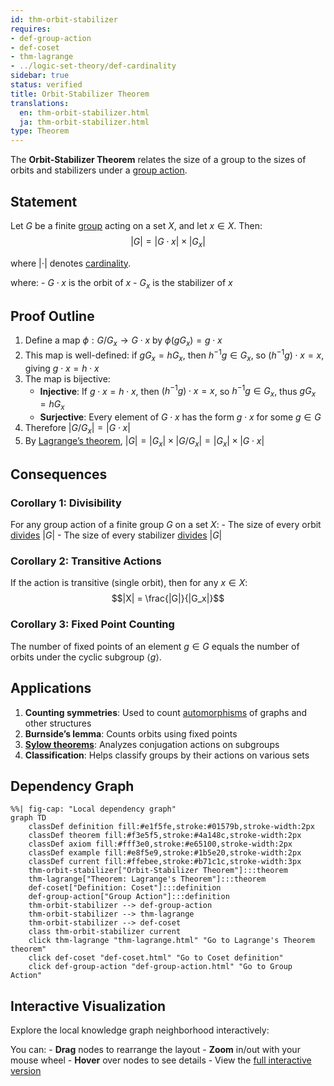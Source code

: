 ```yaml
---
id: thm-orbit-stabilizer
requires:
- def-group-action
- def-coset
- thm-lagrange
- ../logic-set-theory/def-cardinality
sidebar: true
status: verified
title: Orbit-Stabilizer Theorem
translations:
  en: thm-orbit-stabilizer.html
  ja: thm-orbit-stabilizer.html
type: Theorem
---
```


The **Orbit-Stabilizer Theorem** relates the size of a group to the sizes of orbits and stabilizers under a [group action](def-group-action.qmd).

## Statement

Let $G$ be a finite [group](def-group.qmd) acting on a set $X$, and let $x \in X$. Then:
$$|G| = |G \cdot x| \times |G_x|$$

where $|\cdot|$ denotes [cardinality](../logic-set-theory/def-cardinality.qmd).

where:
- $G \cdot x$ is the orbit of $x$
- $G_x$ is the stabilizer of $x$

## Proof Outline

1. Define a map $\phi: G/G_x \to G \cdot x$ by $\phi(gG_x) = g \cdot x$
2. This map is well-defined: if $gG_x = hG_x$, then $h^{-1}g \in G_x$, so $(h^{-1}g) \cdot x = x$, giving $g \cdot x = h \cdot x$
3. The map is bijective:
   - **Injective**: If $g \cdot x = h \cdot x$, then $(h^{-1}g) \cdot x = x$, so $h^{-1}g \in G_x$, thus $gG_x = hG_x$
   - **Surjective**: Every element of $G \cdot x$ has the form $g \cdot x$ for some $g \in G$
4. Therefore $|G/G_x| = |G \cdot x|$
5. By [Lagrange's theorem](thm-lagrange.qmd), $|G| = |G_x| \times |G/G_x| = |G_x| \times |G \cdot x|$

## Consequences

### Corollary 1: Divisibility
For any group action of a finite group $G$ on a set $X$:
- The size of every orbit [divides](../number-theory/def-divisibility.qmd) $|G|$
- The size of every stabilizer [divides](../number-theory/def-divisibility.qmd) $|G|$

### Corollary 2: Transitive Actions
If the action is transitive (single orbit), then for any $x \in X$:
$$|X| = \frac{|G|}{|G_x|}$$

### Corollary 3: Fixed Point Counting
The number of fixed points of an element $g \in G$ equals the number of orbits under the cyclic subgroup $\langle g \rangle$.

## Applications

1. **Counting symmetries**: Used to count [automorphisms](def-automorphism.qmd) of graphs and other structures
2. **Burnside's lemma**: Counts orbits using fixed points
3. **[Sylow theorems](thm-sylow.qmd)**: Analyzes conjugation actions on subgroups
4. **Classification**: Helps classify groups by their actions on various sets

## Dependency Graph

```mermaid
%%| fig-cap: "Local dependency graph"
graph TD
    classDef definition fill:#e1f5fe,stroke:#01579b,stroke-width:2px
    classDef theorem fill:#f3e5f5,stroke:#4a148c,stroke-width:2px
    classDef axiom fill:#fff3e0,stroke:#e65100,stroke-width:2px
    classDef example fill:#e8f5e9,stroke:#1b5e20,stroke-width:2px
    classDef current fill:#ffebee,stroke:#b71c1c,stroke-width:3px
    thm-orbit-stabilizer["Orbit-Stabilizer Theorem"]:::theorem
    thm-lagrange["Theorem: Lagrange's Theorem"]:::theorem
    def-coset["Definition: Coset"]:::definition
    def-group-action["Group Action"]:::definition
    thm-orbit-stabilizer --> def-group-action
    thm-orbit-stabilizer --> thm-lagrange
    thm-orbit-stabilizer --> def-coset
    class thm-orbit-stabilizer current
    click thm-lagrange "thm-lagrange.html" "Go to Lagrange's Theorem theorem"
    click def-coset "def-coset.html" "Go to Coset definition"
    click def-group-action "def-group-action.html" "Go to Group Action"
```

## Interactive Visualization

Explore the local knowledge graph neighborhood interactively:

::: {.graph-viz data-id="thm-orbit-stabilizer" data-width="700" data-height="500"}
:::

You can:
- **Drag** nodes to rearrange the layout
- **Zoom** in/out with your mouse wheel
- **Hover** over nodes to see details
- View the [full interactive version](../../output/interactive/thm-orbit-stabilizer.html){target="_blank"}
